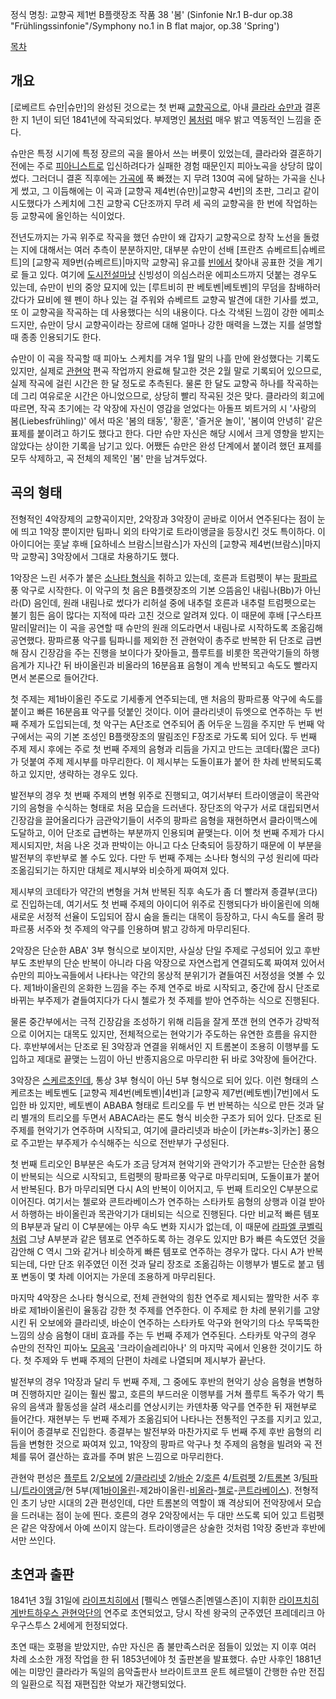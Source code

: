 정식 명칭: 교향곡 제1번 B플랫장조 작품 38 '봄'
(Sinfonie Nr.1 B-dur op.38 "Frühlingssinfonie"/Symphony no.1 in B flat major, op.38 'Spring')

[[목차]]

== 개요 ==
[로베르트 슈만|슈만]의 완성된 것으로는 첫 번째 [[교향곡]]으로, 아내 [[클라라 슈만]]과 결혼한 지 1년이 되던 1841년에 작곡되었다. 부제명인 [[봄]]처럼 매우 밝고 역동적인 느낌을 준다.

슈만은 특정 시기에 특정 장르의 곡을 몰아서 쓰는 버릇이 있었는데, 클라라와 결혼하기 전에는 주로 [[피아니스트]]로 입신하려다가 실패한 경험 때문인지 피아노곡을 상당히 많이 썼다. 그러더니 결혼 직후에는 [[가곡]]에 푹 빠졌는 지 무려 130여 곡에 달하는 가곡을 신나게 썼고, 그 이듬해에는 이 곡과 [교향곡 제4번(슈만)|교향곡 4번]의 초판, 그리고 같이 시도했다가 스케치에 그친 교향곡 C단조까지 무려 세 곡의 교향곡을 한 번에 작업하는 등 교향곡에 올인하는 식이었다.

전년도까지는 가곡 위주로 작곡을 했던 슈만이 왜 갑자기 교향곡으로 창작 노선을 돌렸는 지에 대해서는 여러 추측이 분분하지만, 대부분 슈만이 선배 [프란츠 슈베르트|슈베르트]의 [교향곡 제9번(슈베르트)|마지막 교향곡] 유고를 [[빈]]에서 찾아내 공표한 것을 계기로 들고 있다. 여기에 [[도시전설]]마냥 신빙성이 의심스러운 에피소드까지 덧붙는 경우도 있는데, 슈만이 빈의 중앙 묘지에 있는 [루트비히 판 베토벤|베토벤]의 무덤을 참배하러 갔다가 묘비에 웬 펜이 하나 있는 걸 주워와 슈베르트 교향곡 발견에 대한 기사를 썼고, 또 이 교향곡을 작곡하는 데 사용했다는 식의 내용이다. 다소 각색된 느낌이 강한 에피소드지만, 슈만이 당시 교향곡이라는 장르에 대해 얼마나 강한 매력을 느꼈는 지를 설명할 때 종종 인용되기도 한다.

슈만이 이 곡을 작곡할 때 피아노 스케치를 겨우 1월 말의 나흘 만에 완성했다는 기록도 있지만, 실제로 [[관현악]] 편곡 작업까지 완료해 탈고한 것은 2월 말로 기록되어 있으므로, 실제 작곡에 걸린 시간은 한 달 정도로 추측된다. 물론 한 달도 교향곡 하나를 작곡하는 데 그리 여유로운 시간은 아니었으므로, 상당히 빨리 작곡된 것은 맞다. 클라라의 회고에 따르면, 작곡 초기에는 각 악장에 자신이 영감을 얻었다는 아돌프 뵈트거의 시 '사랑의 봄(Liebesfrühling)' 에서 따온 '봄의 태동', '황혼', '즐거운 놀이', '봄이여 안녕히' 같은 표제를 붙이려고 하기도 했다고 한다. 다만 슈만 자신은 해당 시에서 크게 영향을 받지는 않았다는 상이한 기록을 남기고 있다. 어쨌든 슈만은 완성 단계에서 붙이려 했던 표제를 모두 삭제하고, 곡 전체의 제목인 '봄' 만을 남겨두었다.

== 곡의 형태 ==
전형적인 4악장제의 교향곡이지만, 2악장과 3악장이 곧바로 이어서 연주된다는 점이 눈에 띄고 1악장 뿐이지만 팀파니 외의 타악기로 트라이앵글을 등장시킨 것도 특이하다. 이 아이디어는 훗날 후배 [요하네스 브람스|브람스]가 자신의 [교향곡 제4번(브람스)|마지막 교향곡] 3악장에서 그대로 차용하기도 했다.

1악장은 느린 서주가 붙은 [[소나타 형식]]을 취하고 있는데, 호른과 트럼펫이 부는 [[팡파르]] 풍 악구로 시작한다. 이 악구의 첫 음은 B플랫장조의 기본 으뜸음인 내림나(Bb)가 아닌 라(D) 음인데, 원래 내림나로 썼다가 리허설 중에 내추럴 호른과 내추럴 트럼펫으로는 불기 힘든 음이 많다는 지적에 따라 고친 것으로 알려져 있다. 이 때문에 후배 [구스타프 말러|말러]는 이 곡을 공연할 때 슈만의 원래 의도라면서 내림나로 시작하도록 조옮김해 공연했다. 팡파르풍 악구를 팀파니를 제외한 전 관현악이 총주로 반복한 뒤 단조로 급변해 잠시 긴장감을 주는 진행을 보이다가 잦아들고, 플루트를 비롯한 목관악기들의 하행 음계가 지나간 뒤 바이올린과 비올라의 16분음표 음형이 계속 반복되고 속도도 빨라지면서 본론으로 들어간다.

첫 주제는 제1바이올린 주도로 기세좋게 연주되는데, 맨 처음의 팡파르풍 악구에 속도를 붙이고 빠른 16분음표 악구를 덧붙인 것이다. 이어 클라리넷이 듀엣으로 연주하는 두 번째 주제가 도입되는데, 첫 악구는 A단조로 연주되어 좀 어두운 느낌을 주지만 두 번째 악구에서는 곡의 기본 조성인 B플랫장조의 딸림조인 F장조로 가도록 되어 있다. 두 번째 주제 제시 후에는 주로 첫 번째 주제의 음형과 리듬을 가지고 만드는 코데타(짧은 코다)가 덧붙여 주제 제시부를 마무리한다. 이 제시부는 도돌이표가 붙어 한 차례 반복되도록 하고 있지만, 생략하는 경우도 있다.

발전부의 경우 첫 번째 주제의 변형 위주로 진행되고, 여기서부터 트라이앵글이 목관악기의 음형을 수식하는 형태로 처음 모습을 드러낸다. 장단조의 악구가 서로 대립되면서 긴장감을 끌어올리다가 금관악기들이 서주의 팡파르 음형을 재현하면서 클라이맥스에 도달하고, 이어 단조로 급변하는 부분까지 인용되며 끝맺는다. 이어 첫 번째 주제가 다시 제시되지만, 처음 나온 것과 판박이는 아니고 다소 단축되어 등장하기 때문에 이 부분을 발전부의 후반부로 볼 수도 있다. 다만 두 번째 주제는 소나타 형식의 구성 원리에 따라 조옮김되기는 하지만 대체로 제시부와 비슷하게 짜여져 있다.

제시부의 코데타가 약간의 변형을 거쳐 반복된 직후 속도가 좀 더 빨라져 종결부(코다)로 진입하는데, 여기서도 첫 번째 주제의 아이디어 위주로 진행되다가 바이올린에 의해 새로운 서정적 선율이 도입되어 잠시 숨을 돌리는 대목이 등장하고, 다시 속도를 올려 팡파르풍 서주와 첫 주제의 악구를 인용하며 밝고 강하게 마무리된다.

2악장은 단순한 ABA' 3부 형식으로 보이지만, 사실상 단일 주제로 구성되어 있고 후반부도 초반부의 단순 반복이 아니라 다음 악장으로 자연스럽게 연결되도록 짜여져 있어서 슈만의 피아노곡들에서 나타나는 약간의 몽상적 분위기가 곁들여진 서정성을 엿볼 수 있다. 제1바이올린의 온화한 느낌을 주는 주제 연주로 바로 시작되고, 중간에 잠시 단조로 바뀌는 부주제가 곁들여지다가 다시 첼로가 첫 주제를 받아 연주하는 식으로 진행된다.

물론 중간부에서는 극적 긴장감을 조성하기 위해 리듬을 잘게 쪼갠 현의 연주가 강박적으로 이어지는 대목도 있지만, 전체적으로는 현악기가 주도하는 유연한 흐름을 유지한다. 후반부에서는 단조로 된 3악장과 연결을 위해서인 지 트롬본이 조용히 이행부를 도입하고 제대로 끝맺는 느낌이 아닌 반종지음으로 마무리한 뒤 바로 3악장에 들어간다.

3악장은 [[스케르초]]인데, 통상 3부 형식이 아닌 5부 형식으로 되어 있다. 이런 형태의 스케르초는 베토벤도 [교향곡 제4번(베토벤)|4번]과 [교향곡 제7번(베토벤)|7번]에서 도입한 바 있지만, 베토벤이 ABABA 형태로 트리오를 두 번 반복하는 식으로 만든 것과 달리 별개의 트리오를 두면서 ABACA라는 론도 형식 비슷한 구조가 되어 있다. 단조로 된 주제를 현악기가 연주하며 시작되고, 여기에 클라리넷과 바순이 [카논#s-3|카논] 풍으로 주고받는 부주제가 수식해주는 식으로 전반부가 구성된다.

첫 번째 트리오인 B부분은 속도가 조금 당겨져 현악기와 관악기가 주고받는 단순한 음형이 반복되는 식으로 시작되고, 트럼펫의 팡파르풍 악구로 마무리되며, 도돌이표가 붙어서 반복된다. B가 마무리되면 다시 A의 반복이 이어지고, 두 번째 트리오인 C부분으로 이어진다. 여기서는 첼로와 콘트라베이스가 연주하는 스타카토 음형의 상행과 이걸 받아서 하행하는 바이올린과 목관악기가 대비되는 식으로 진행된다. 다만 비교적 빠른 템포의 B부분과 달리 이 C부분에는 아무 속도 변화 지시가 없는데, 이 때문에 [[라파엘 쿠벨릭]]처럼 그냥 A부분과 같은 템포로 연주하도록 하는 경우도 있지만 B가 빠른 속도였던 것을 감안해 C 역시 그와 같거나 비슷하게 빠른 템포로 연주하는 경우가 많다. 다시 A가 반복되는데, 다만 단조 위주였던 이전 것과 달리 장조로 조옮김하는 이행부가 별도로 붙고 템포 변동이 몇 차례 이어지는 가운데 조용하게 마무리된다.

마지막 4악장은 소나타 형식으로, 전체 관현악의 힘찬 연주로 제시되는 짤막한 서주 후 바로 제1바이올린이 율동감 강한 첫 주제를 연주한다. 이 주제로 한 차례 분위기를 고양시킨 뒤 오보에와 클라리넷, 바순이 연주하는 스타카토 악구와 현악기의 다소 무뚝뚝한 느낌의 상승 음형이 대비 효과를 주는 두 번째 주제가 연주된다. 스타카토 악구의 경우 슈만의 전작인 피아노 [[모음곡]] '크라이슬레리아나' 의 마지막 곡에서 인용한 것이기도 하다. 첫 주제와 두 번째 주제의 단편이 차례로 나열되며 제시부가 끝난다.

발전부의 경우 1악장과 달리 두 번째 주제, 그 중에도 후반의 현악기 상승 음형을 변형하며 진행하지만 길이는 훨씬 짧고, 호른의 부드러운 이행부를 거쳐 플루트 독주가 악기 특유의 음색과 활동성을 살려 새소리를 연상시키는 카덴차풍 악구를 연주한 뒤 재현부로 들어간다. 재현부는 두 번째 주제가 조옮김되어 나타나는 전통적인 구조를 지키고 있고, 뒤이어 종결부로 진입한다. 종결부는 발전부와 마찬가지로 두 번째 주제 후반 음형의 리듬을 변형한 것으로 짜여져 있고, 1악장의 팡파르 악구나 첫 주제의 음형을 빌려와 곡 전체를 묶어 결산하는 효과를 주며 밝은 느낌으로 마무리한다.

관현악 편성은 [[플루트]] 2/[[오보에]] 2/[[클라리넷]] 2/[[바순]] 2/[[호른]] 4/[[트럼펫]] 2/[[트롬본]] 3/[[팀파니]]/[[트라이앵글]]/현 5부(제1[[바이올린]]-제2바이올린-[[비올라]]-[[첼로]]-[[콘트라베이스]]). 전형적인 초기 낭만 시대의 2관 편성인데, 다만 트롬본의 역할이 꽤 격상되어 전악장에서 모습을 드러내는 점이 눈에 띈다. 호른의 경우 2악장에서는 두 대만 쓰도록 되어 있고 트럼펫은 같은 악장에서 아예 쓰이지 않는다. 트라이앵글은 상술한 것처럼 1악장 중반과 후반에서만 쓰인다.

== 초연과 출판 ==
1841년 3월 31일에 [[라이프치히]]에서 [펠릭스 멘델스존|멘델스존]이 지휘한 [[라이프치히 게반트하우스 관현악단]]의 연주로 초연되었고, 당시 작센 왕국의 군주였던 프레데리크 아우구스투스 2세에게 헌정되었다.

초연 때는 호평을 받았지만, 슈만 자신은 좀 불만족스러운 점들이 있었는 지 이후 여러 차례 소소한 개정 작업을 한 뒤 1853년에야 첫 출판본을 발표했다. 슈만 사후인 1881년에는 미망인 클라라가 독일의 음악출판사 브라이트코프 운트 헤르텔이 간행한 슈만 전집의 일환으로 직접 재편집한 악보가 재간행되었다.

